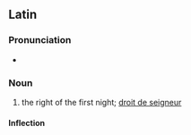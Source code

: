 ==Latin==

===Pronunciation===
* {{la-IPA|iūs prīmae noctis|eccl=yes}}

===Noun===
{{la-noun|[[iūs]] [[prīmae]] [[noctis]]|iūris prīmae noctis|n|third}}

# the right of the first night; [[droit de seigneur]]

====Inflection====
{{la-decl-multi|iūs/iūr<3> prīmae noctis|g=n|num=sg}}
